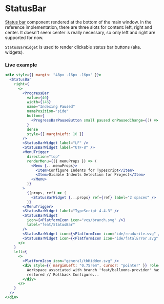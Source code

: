 ---
---

# StatusBar

[Status bar](https://jetbrains.github.io/ui/components/status_bar/) component rendered at the bottom of the main window.
In the reference implementation, there are three slots for content: left, right and center.
It doesn't seem center is really necessary, so only left and right are supported for now.

`StatusBarWidget` is used to render clickable status bar buttons (aka. widgets).

### Live example

```jsx live themed
<div style={{ margin: "48px -16px -16px" }}>
  <StatusBar
    right={
      <>
        <ProgressBar
          value={40}
          width={146}
          name="Indexing Paused"
          namePosition="side"
          button={
            <ProgressBarPauseButton small paused onPausedChange={() => {}} />
          }
          dense
          style={{ marginLeft: 10 }}
        />
        <StatusBarWidget label="LF" />
        <StatusBarWidget label="UTF-8" />
        <MenuTrigger
          direction="top"
          renderMenu={({ menuProps }) => (
            <Menu {...menuProps}>
              <Item>Configure Indents for Typescript</Item>
              <Item>Disable Indents Detection for Project</Item>
            </Menu>
          )}
        >
          {(props, ref) => (
            <StatusBarWidget {...props} ref={ref} label="2 spaces" />
          )}
        </MenuTrigger>
        <StatusBarWidget label="TypeScript 4.4.3" />
        <StatusBarWidget
          icon={<PlatformIcon icon="vcs/branch.svg" />}
          label="feat/StatusBar"
        />
        <StatusBarWidget icon={<PlatformIcon icon="ide/readwrite.svg" />} />
        <StatusBarWidget icon={<PlatformIcon icon="ide/fatalError.svg" />} />
      </>
    }
    left={
      <>
        <PlatformIcon icon="general/tbHidden.svg" />
        <div style={{ marginLeft: "0.75rem", cursor: "pointer" }} role="button">
          Workspace associated with branch 'feat/balloons-provider' has been
          restored // Rollback Configure...
        </div>
      </>
    }
  />
</div>
```
